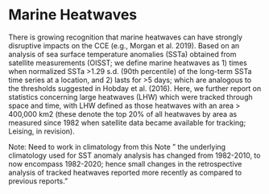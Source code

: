 # Marine Heatwaves

There is growing recognition that marine heatwaves can have strongly disruptive impacts on the CCE (e.g., Morgan et al. 2019). Based on an analysis of sea surface temperature anomalies (SSTa) obtained from satellite measurements (OISST; we define marine heatwaves as 1) times when normalized SSTa \>1.29 s.d. (90th percentile) of the long-term SSTa time series at a location, and 2) lasts for \>5 days; which are analogous to the thresholds suggested in Hobday et al. (2016). Here, we further report on statistics concerning large heatwaves (LHW) which were tracked through space and time, with LHW defined as those heatwaves with an area \> 400,000 km2 (these denote the top 20% of all heatwaves by area as measured since 1982 when satellite data became available for tracking; Leising, in revision).

Note: Need to work in climatology from this Note " the underlying climatology used for SST anomaly analysis has changed from 1982-2010, to now encompass 1982-2020; hence small changes in the retrospective analysis of tracked heatwaves reported more recently as compared to previous reports."
